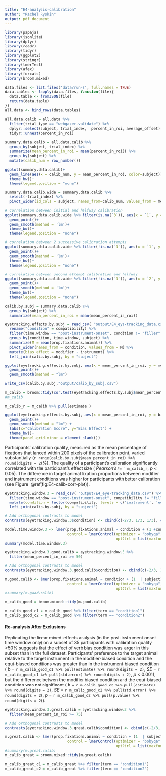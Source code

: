 ```yaml
---
title: "E4-analysis-calibration"
author: "Rachel Ryskin"
output: pdf_document
---
```


```r
library(papaja)
library(jsonlite)
library(dplyr)
library(readr)
library(tidyr)
library(ggplot2)
library(stringr)
library(lmerTest)
library(afex)
library(forcats)
library(broom.mixed)
```


```r
data.files <- list.files('data/run-2', full.names = TRUE)
data.tables <- lapply(data.files, function(file){
  data.table <- fromJSON(file)
  return(data.table)
})
all.data <- bind_rows(data.tables)
```


```r

all.data.calib = all.data %>% 
  filter(trial_type == "webgazer-validate") %>% 
  dplyr::select(subject, trial_index,  percent_in_roi, average_offset) %>% 
  tidyr::unnest(percent_in_roi)
  
summary.data.calib = all.data.calib %>% 
  group_by(subject, trial_index) %>% 
  summarize(mean_percent_in_roi = mean(percent_in_roi)) %>% 
  group_by(subject) %>% 
  mutate(calib_num = row_number())
```

```r
ggplot(summary.data.calib)+
  geom_line(aes(x = calib_num, y = mean_percent_in_roi, color=subject))+
  theme_bw()+
  theme(legend.position = "none") 
```

```r
summary.data.calib.wide = summary.data.calib %>% 
  select(-trial_index) %>% 
  pivot_wider(id_cols = subject, names_from=calib_num, values_from = mean_percent_in_roi )

# correlation between initial and halfway calibration
ggplot(summary.data.calib.wide %>% filter(is.na(`3`)), aes(x = `1`, y = `2`))+
  geom_point()+
  geom_smooth(method = 'lm')+
  theme_bw()+
  theme(legend.position = "none") 

# correlation between 2 successive calibration attempts
ggplot(summary.data.calib.wide %>% filter(!is.na(`3`)), aes(x = `1`, y = `2`))+
  geom_point()+
  geom_smooth(method = 'lm')+
  theme_bw()+
  theme(legend.position = "none") 

# correlation between second attempt calibration and halfway
ggplot(summary.data.calib.wide %>% filter(!is.na(`3`)), aes(x = `2`, y = `3`))+
  geom_point()+
  geom_smooth(method = 'lm')+
  theme_bw()+
  theme(legend.position = "none") 
```

```r

calib.by.subj = summary.data.calib %>% 
  group_by(subject) %>% 
  summarize(mean_percent_in_roi = mean(mean_percent_in_roi))

eyetracking.effects.by.subj = read_csv( "output/E4_eye-tracking_data.csv") %>% 
  rename("condition" = compatibility) %>% 
  filter(time.window == "post-instrument-onset", condition != "filler" ) %>% 
  group_by(condition, time.window, subject) %>% 
  summarize(M = mean(prop.fixations.animal)) %>% 
  pivot_wider(names_from = condition, values_from = M) %>% 
  mutate(bias_effect = modifier - instrument) %>% 
  left_join(calib.by.subj, by = "subject")


```

```r
ggplot(eyetracking.effects.by.subj, aes(x = mean_percent_in_roi, y = modifier))+
  geom_point()+
  geom_smooth(method = "lm")
```

```r
write_csv(calib.by.subj,"output/calib_by_subj.csv")
```

```r

m_calib = broom::tidy(cor.test(eyetracking.effects.by.subj$mean_percent_in_roi, eyetracking.effects.by.subj$bias_effect))
#m_calib 
```

```r
m_calib_r = m_calib %>% pull(estimate ) 

```


```r
ggplot(eyetracking.effects.by.subj, aes(x = mean_percent_in_roi, y = bias_effect))+
  geom_point()+
  geom_smooth(method = "lm") +
  labs(x="Calibration Score", y="Bias Effect") +
  theme_bw()+
  theme(panel.grid.minor = element_blank())
```
Participants' calibration quality, measured as the mean percentage of fixations that landed within 200 pixels of the calibration point, varied substantially (`r range(calib.by.subj$mean_percent_in_roi) %>% round(digits = 2)`%). 
The quality of a participant's calibration significantly correlated with the participant's effect size ( _Pearson's r_= `r m_calib_r`, _p_ < 0.05).
The difference in target animal fixation proportions between modifier and instrument conditions was higher for participants with better calibration (see Figure \ \@ref(fig:E4-calib-corr-plot)).


```r
eyetracking.window.3 = read_csv( "output/E4_eye-tracking_data.csv") %>% 
  filter(time.window == "post-instrument-onset", compatibility != "filler" ) %>% 
  mutate(condition = factor(compatibility, levels = c('instrument', 'equibiased', 'modifier'))) %>% 
  left_join(calib.by.subj, by = "subject")
```

```r
# Add orthogonal contrasts to model
contrasts(eyetracking.window.3$condition) <- cbind(c(-2/3, 1/3, 1/3), c(0, -1/2, 1/2))
```


```r

model.time.window.3 <- lmer(prop.fixations.animal ~ condition + (1 +condition | subject) + (1 | trialID), data=eyetracking.window.3,
                            control = lmerControl(optimizer = "bobyqa",
                                                  optCtrl = list(maxfun = 2e6)))
summary(model.time.window.3)
```

```r
eyetracking.window.3.good.calib = eyetracking.window.3 %>% 
  filter(mean_percent_in_roi >= 50)
```

```r
# Add orthogonal contrasts to model
contrasts(eyetracking.window.3.good.calib$condition) <- cbind(c(-2/3, 1/3, 1/3), c(0, -1/2, 1/2))
```


```r

m.good.calib <- lmer(prop.fixations.animal ~ condition + (1  | subject) + (1 | trialID), data=eyetracking.window.3.good.calib,
                            control = lmerControl(optimizer = "bobyqa",
                                                  optCtrl = list(maxfun = 2e6)))
#summary(m.good.calib)

m_calib_good = broom.mixed::tidy(m.good.calib) 

m_calib_good_c1 = m_calib_good %>% filter(term == "condition1")
m_calib_good_c2 = m_calib_good %>% filter(term == "condition2")

```
#### Re-analysis After Exclusions
Replicating the linear mixed-effects analysis (in the post-instrument onset time window only) on a subset of 35 participants with calibration quality >50% suggests that the effect of verb bias condition was larger in this subset than in the full dataset. Participants' preference to the target animal relative to the target instrument in the modifier-biased condition and the equi-biased conditions was greater than in the instrument-biased condition ( _b_ =  `r m_calib_good_c1 %>% pull(estimate) %>% round(digits = 2)`, _SE_ =  `r m_calib_good_c1 %>% pull(std.error) %>% round(digits = 2)`, _p_ <  0.001), but the difference betwen the modifier biased condition and the equi-biased condition was not significant ( _b_ =  `r m_calib_good_c2 %>% pull(estimate) %>% round(digits = 2)`, _SE_ =  `r m_calib_good_c2 %>% pull(std.error) %>% round(digits = 2)`, _p_ =  `r m_calib_good_c2 %>% pull(p.value) %>% round(digits = 2)`). 

```r
eyetracking.window.3.great.calib = eyetracking.window.3 %>% 
  filter(mean_percent_in_roi >= 75)
```

```r
# Add orthogonal contrasts to model
contrasts(eyetracking.window.3.great.calib$condition) <- cbind(c(-2/3, 1/3, 1/3), c(0, -1/2, 1/2))
```


```r

m.great.calib <- lmer(prop.fixations.animal ~ condition + (1  | subject) + (1 | trialID), data=eyetracking.window.3.great.calib,
                            control = lmerControl(optimizer = "bobyqa",
                                                  optCtrl = list(maxfun = 2e6)))
#summary(m.great.calib)
m_calib_great = broom.mixed::tidy(m.great.calib) 

m_calib_great_c1 = m_calib_great %>% filter(term == "condition1")
m_calib_great_c2 = m_calib_great %>% filter(term == "condition2")
```

<!--AJ: Cutting this for consistency with the other Expts
Replicating the linear mixed-effects analysis (in the post-instrument onset time window only) on a subset of 19 participants with calibration quality >75% suggests that the effect of verb bias condition was larger in this subset than in the full dataset. 
Participants looked more at the target animal in the modifier-biased condition and the equi-biased conditions relative to the instrument-biased condition ( _b_ =  `r m_calib_great_c1 %>% pull(estimate) %>% round(digits = 2)`, _SE_ =  `r m_calib_great_c1 %>% pull(std.error) %>% round(digits = 2)`, _p_ <  0.001) but not significantly so in the modifier biased condition relative to the equi-biased condition ( _b_ =  `r m_calib_great_c2 %>% pull(estimate) %>% round(digits = 2)`, _SE_ =  `r m_calib_great_c2 %>% pull(std.error) %>% round(digits = 2)`, _p_ =  `r m_calib_great_c2 %>% pull(p.value) %>% round(digits = 2)`). 
-->
